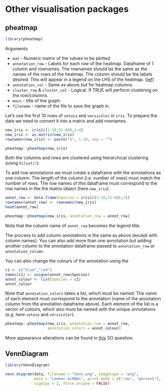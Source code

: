 # Other visualisation packages

## pheatmap

```r
library(pheatmap)
```

Arguments

* `mat` - Numeric matrix of the values to be plotted
* `annotation_row` - Labels for each row of the heatmap. Dataframe of 1 column and rownames. The rownames should be the same as the names of the rows of the heatmap. The column should be the labels desired. This will appear in a legend on the LHS of the heatmap. ([ref](https://www.biostars.org/p/66079/))
* `annotation_col` - Same as above but for heatmap columns.
* `cluster_row` & `cluster_col` - Logical. If TRUE will perform clustering on the row/columns.
* `main` - title of the graph.
* `filename` - name of the file to save the graph in.

Let's use the first 10 rows of `setosa` and `versicolor` in `iris`. To prepare the data we need to convert it into a matrix and add rownames.

```r
new_iris <- iris[c(1:10,51:60),1:4]
new_iris <- as.matrix(new_iris)
rownames(new_iris) <- paste("S", 1:20, sep = "")
```

```r
pheatmap::pheatmap(new_iris)
```

Both the columns and rows are clustered using hierarchical clustering (using `hclust()`). 

To add row annotations we must create a dataframe with the annotations as one column. The length of the column (i.e. number of rows) must match the number of rows. The row names of this dataframe must correspond to the row names in the the matrix object (here `new_iris`).  

```r
annot_row <- data.frame(Species = iris[c(1:10,51:60),5])
rownames(annot_row) <- rownames(new_iris)
head(annot_row)
```

```r
pheatmap::pheatmap(new_iris, annotation_row = annot_row)
```

Note that the column name of `annot_row` becomes the legend title. 

The process to add column annotations is the same as above (except with column names). You can also add more than one annotation but adding another column to the annotation dataframe passed to `annotation_row` or `annotation_column`.

You can also change the colours of the annotation using the 

```r
c1 <- c("blue","red")
names(c1) <- unique(annot_row$Species)
annot_colour <- list(Species = c1)
annot_colour
```

Note that `annotation_colors` takes a list, which must be named. The name of each element must correspond to the annotation (name of the annotation column from the annotation dataframe above). Each element of the list is a vector of colours, which also must be named with the unique annotations (e.g. here `setosa` and `versicolor`).

```r
pheatmap::pheatmap(new_iris, annotation_row = annot_row,
                   annotation_colors = annot_colour)
```

More appearance alterations can be found in [this](https://stackoverflow.com/questions/41628450/r-pheatmap-change-annotation-colors-and-prevent-graphics-window-from-popping-up) SO question.

## VennDiagram

```r
library(VennDiagram)
```

```r
venn.diagram(data, filename = "Venn.png", imagetype = "png", 
             main = "Common miRNAs", print.mode = c("raw", "percent"),
             sigdigs = 2, force.unique = FALSE)
```


